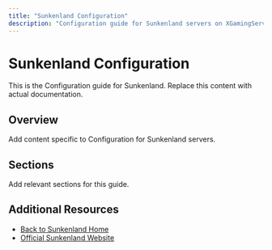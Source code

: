```yaml
---
title: "Sunkenland Configuration"
description: "Configuration guide for Sunkenland servers on XGamingServer"
---
```


# Sunkenland Configuration

This is the Configuration guide for Sunkenland. Replace this content with actual documentation.

## Overview

Add content specific to Configuration for Sunkenland servers.

## Sections

Add relevant sections for this guide.

## Additional Resources

- [Back to Sunkenland Home](./index)
- [Official Sunkenland Website](https://example.com)
